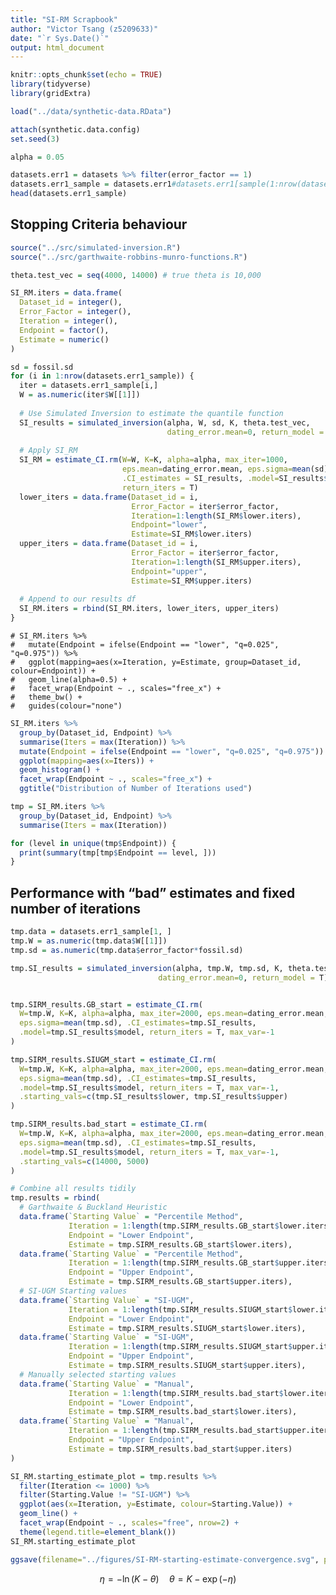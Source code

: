 ```yaml
---
title: "SI-RM Scrapbook"
author: "Victor Tsang (z5209633)"
date: "`r Sys.Date()`"
output: html_document
---
```


```r
knitr::opts_chunk$set(echo = TRUE)
library(tidyverse)
library(gridExtra)
```

```r
load("../data/synthetic-data.RData")

attach(synthetic.data.config)
set.seed(3)

alpha = 0.05

datasets.err1 = datasets %>% filter(error_factor == 1)
datasets.err1_sample = datasets.err1#datasets.err1[sample(1:nrow(datasets.err1), 100, ), ]
head(datasets.err1_sample)
```

## Stopping Criteria behaviour

```r
source("../src/simulated-inversion.R")
source("../src/garthwaite-robbins-munro-functions.R")

theta.test_vec = seq(4000, 14000) # true theta is 10,000

SI_RM.iters = data.frame(
  Dataset_id = integer(),
  Error_Factor = integer(),
  Iteration = integer(),
  Endpoint = factor(),
  Estimate = numeric()
)

sd = fossil.sd
for (i in 1:nrow(datasets.err1_sample)) {
  iter = datasets.err1_sample[i,]
  W = as.numeric(iter$W[[1]])
  
  # Use Simulated Inversion to estimate the quantile function
  SI_results = simulated_inversion(alpha, W, sd, K, theta.test_vec,
                                   dating_error.mean=0, return_model = T)
  
  # Apply SI_RM
  SI_RM = estimate_CI.rm(W=W, K=K, alpha=alpha, max_iter=1000,
                         eps.mean=dating_error.mean, eps.sigma=mean(sd),
                         .CI_estimates = SI_results, .model=SI_results$model, 
                         return_iters = T)
  lower_iters = data.frame(Dataset_id = i,
                           Error_Factor = iter$error_factor,
                           Iteration=1:length(SI_RM$lower.iters),
                           Endpoint="lower",
                           Estimate=SI_RM$lower.iters)
  upper_iters = data.frame(Dataset_id = i,
                           Error_Factor = iter$error_factor,
                           Iteration=1:length(SI_RM$upper.iters),
                           Endpoint="upper",
                           Estimate=SI_RM$upper.iters)
  
  # Append to our results df
  SI_RM.iters = rbind(SI_RM.iters, lower_iters, upper_iters)
}
```

```
# SI_RM.iters %>%
#   mutate(Endpoint = ifelse(Endpoint == "lower", "q=0.025", "q=0.975")) %>%
#   ggplot(mapping=aes(x=Iteration, y=Estimate, group=Dataset_id, colour=Endpoint)) +
#   geom_line(alpha=0.5) +
#   facet_wrap(Endpoint ~ ., scales="free_x") +
#   theme_bw() +
#   guides(colour="none")
```

```r
SI_RM.iters %>%
  group_by(Dataset_id, Endpoint) %>%
  summarise(Iters = max(Iteration)) %>%
  mutate(Endpoint = ifelse(Endpoint == "lower", "q=0.025", "q=0.975")) %>%
  ggplot(mapping=aes(x=Iters)) +
  geom_histogram() +
  facet_wrap(Endpoint ~ ., scales="free_x") +
  ggtitle("Distribution of Number of Iterations used")
```

```r
tmp = SI_RM.iters %>%
  group_by(Dataset_id, Endpoint) %>%
  summarise(Iters = max(Iteration))
```
```r
for (level in unique(tmp$Endpoint)) {
  print(summary(tmp[tmp$Endpoint == level, ]))
}
```



## Performance with "bad" estimates and fixed number of iterations

```r
tmp.data = datasets.err1_sample[1, ]
tmp.W = as.numeric(tmp.data$W[[1]])
tmp.sd = as.numeric(tmp.data$error_factor*fossil.sd)

tmp.SI_results = simulated_inversion(alpha, tmp.W, tmp.sd, K, theta.test_vec,
                                 dating_error.mean=0, return_model = T)


tmp.SIRM_results.GB_start = estimate_CI.rm(
  W=tmp.W, K=K, alpha=alpha, max_iter=2000, eps.mean=dating_error.mean,
  eps.sigma=mean(tmp.sd), .CI_estimates=tmp.SI_results,
  .model=tmp.SI_results$model, return_iters = T, max_var=-1
)

tmp.SIRM_results.SIUGM_start = estimate_CI.rm(
  W=tmp.W, K=K, alpha=alpha, max_iter=2000, eps.mean=dating_error.mean,
  eps.sigma=mean(tmp.sd), .CI_estimates=tmp.SI_results,
  .model=tmp.SI_results$model, return_iters = T, max_var=-1,
  .starting_vals=c(tmp.SI_results$lower, tmp.SI_results$upper)
)

tmp.SIRM_results.bad_start = estimate_CI.rm(
  W=tmp.W, K=K, alpha=alpha, max_iter=2000, eps.mean=dating_error.mean,
  eps.sigma=mean(tmp.sd), .CI_estimates=tmp.SI_results,
  .model=tmp.SI_results$model, return_iters = T, max_var=-1,
  .starting_vals=c(14000, 5000)
)
```

```r
# Combine all results tidily
tmp.results = rbind(
  # Garthwaite & Buckland Heuristic
  data.frame(`Starting Value` = "Percentile Method",
             Iteration = 1:length(tmp.SIRM_results.GB_start$lower.iters),
             Endpoint = "Lower Endpoint",
             Estimate = tmp.SIRM_results.GB_start$lower.iters),
  data.frame(`Starting Value` = "Percentile Method",
             Iteration = 1:length(tmp.SIRM_results.GB_start$upper.iters),
             Endpoint = "Upper Endpoint",
             Estimate = tmp.SIRM_results.GB_start$upper.iters),
  # SI-UGM Starting values
  data.frame(`Starting Value` = "SI-UGM",
             Iteration = 1:length(tmp.SIRM_results.SIUGM_start$lower.iters),
             Endpoint = "Lower Endpoint",
             Estimate = tmp.SIRM_results.SIUGM_start$lower.iters),
  data.frame(`Starting Value` = "SI-UGM",
             Iteration = 1:length(tmp.SIRM_results.SIUGM_start$upper.iters),
             Endpoint = "Upper Endpoint",
             Estimate = tmp.SIRM_results.SIUGM_start$upper.iters),
  # Manually selected starting values
  data.frame(`Starting Value` = "Manual",
             Iteration = 1:length(tmp.SIRM_results.bad_start$lower.iters),
             Endpoint = "Lower Endpoint",
             Estimate = tmp.SIRM_results.bad_start$lower.iters),
  data.frame(`Starting Value` = "Manual",
             Iteration = 1:length(tmp.SIRM_results.bad_start$upper.iters),
             Endpoint = "Upper Endpoint",
             Estimate = tmp.SIRM_results.bad_start$upper.iters)
)

SI_RM.starting_estimate_plot = tmp.results %>%
  filter(Iteration <= 1000) %>%
  filter(Starting.Value != "SI-UGM") %>%
  ggplot(aes(x=Iteration, y=Estimate, colour=Starting.Value)) +
  geom_line() +
  facet_wrap(Endpoint ~ ., scales="free", nrow=2) +
  theme(legend.title=element_blank())
SI_RM.starting_estimate_plot

ggsave(filename="../figures/SI-RM-starting-estimate-convergence.svg", plot=SI_RM.starting_estimate_plot)
```


$$
\eta = -\ln(K-\theta) \quad \theta = K - \exp(-\eta)
$$






















